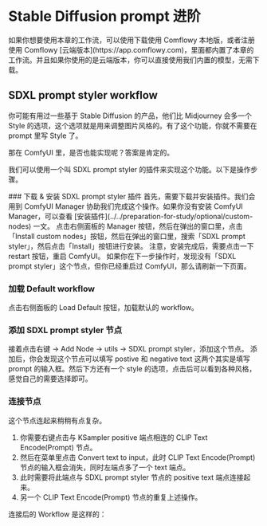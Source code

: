 
# Stable Diffusion prompt 进阶

<Callout type="warning" emoji="⚠️">
  如果你想要使用本章的工作流，可以使用下载使用 Comflowy 本地版，或者注册使用 Comflowy [云端版本](https://app.comflowy.com)，里面都内置了本章的工作流。并且如果你使用的是云端版本，你可以直接使用我们内置的模型，无需下载。
</Callout>

## SDXL prompt styler workflow
你可能有用过一些基于 Stable Diffusion 的产品，他们比 Midjourney 会多一个 Style 的选项，这个选项就是用来调整图片风格的。有了这个功能，你就不需要在 prompt 里写 Style 了。

那在 ComfyUI 里，是否也能实现呢？答案是肯定的。

我们可以使用一个叫 SDXL prompt styler 的插件来实现这个功能。以下是操作步骤。

<Steps>
  ### 下载 & 安装 SDXL prompt styler 插件
  首先，需要下载并安装插件。我们会用到 ComfyUI Manager 协助我们完成这个操作。如果你没有安装 ComfyUI Manager，可以查看 [安装插件](../../preparation-for-study/optional/custom-nodes) 一文。
  点击右侧面板的 Manager 按钮，然后在弹出的窗口里，点击「Install custom nodes」按钮，然后在弹出的窗口里，搜索「SDXL prompt styler」，然后点击「Install」按钮进行安装。
  <Callout type="info">
    注意，安装完成后，需要点击一下 restart 按钮，重启 ComfyUI。
    如果你在下一步操作时，发现没有「SDXL prompt styler」这个节点，但你已经重启过 ComfyUI，那么请刷新一下页面。
  </Callout>
  
  ### 加载 Default workflow
  点击右侧面板的 Load Default 按钮，加载默认的 workflow。

  ### 添加 SDXL prompt styler 节点
  接着点击右键 -> Add Node -> utils -> SDXL prompt styler，添加这个节点。
  添加后，你会发现这个节点可以填写 postive 和 negative text 这两个其实是填写 prompt 的输入框。然后下方还有一个 style 的选项，点击后可以看到各种风格，感觉自己的需要选择即可。

  ### 连接节点
  这个节点连起来稍稍有点复杂。
  1. 你需要右键点击与 KSampler positive 端点相连的 CLIP Text Encode(Prompt) 节点。
  2. 然后在菜单里点击 Convert text to input，此时 CLIP Text Encode(Prompt) 节点的输入框会消失，同时左端点多了一个 text 端点。
  3. 此时需要将此端点与 SDXL prompt styler 节点的 positive text 端点连接起来。
  4. 另一个 CLIP Text Encode(Prompt) 节点的重复上述操作。
  
  连接后的 Workflow 是这样的：
  <br/>
  <PhotoProvider>
    <PhotoView src="/stable-diffusion-prompt/002.png">
      <img src="/stable-diffusion-prompt/002.png" alt="" className='rounded-lg'/>
    </PhotoView>
  </PhotoProvider>
</Steps>

<Subscribe />

